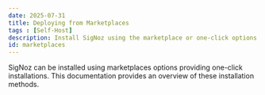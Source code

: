 ```yaml
---
date: 2025-07-31
title: Deploying from Marketplaces
tags : [Self-Host]
description: Install SigNoz using the marketplace or one-click options
id: marketplaces
---
```


SigNoz can be installed using marketplaces options providing one-click installations. This documentation provides an overview of these installation methods.
<MarketplaceInstallationListicle />
